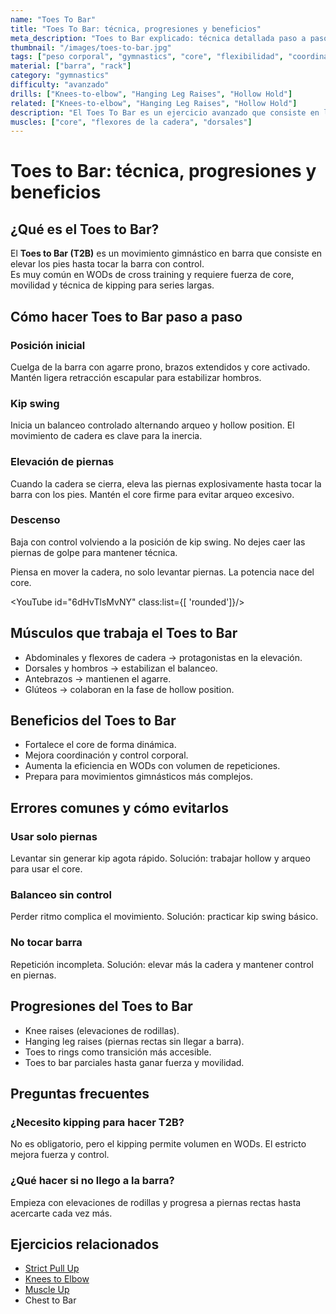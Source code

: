 ```yaml
---
name: "Toes To Bar"
title: "Toes To Bar: técnica, progresiones y beneficios"
meta_description: "Toes to Bar explicado: técnica detallada paso a paso, progresiones útiles, músculos implicados y errores frecuentes que evitar."
thumbnail: "/images/toes-to-bar.jpg"
tags: ["peso corporal", "gymnastics", "core", "flexibilidad", "coordinación"]
material: ["barra", "rack"]
category: "gymnastics"
difficulty: "avanzado"
drills: ["Knees-to-elbow", "Hanging Leg Raises", "Hollow Hold"]
related: ["Knees-to-elbow", "Hanging Leg Raises", "Hollow Hold"]
description: "El Toes To Bar es un ejercicio avanzado que consiste en llevar los pies hasta la barra mientras estás colgado, trabajando el core, los flexores de la cadera y la coordinación."
muscles: ["core", "flexores de la cadera", "dorsales"]
---
```


# Toes to Bar: técnica, progresiones y beneficios

## ¿Qué es el Toes to Bar?
El **Toes to Bar (T2B)** es un movimiento gimnástico en barra que consiste en elevar los pies hasta tocar la barra con control.  
Es muy común en WODs de cross training y requiere fuerza de core, movilidad y técnica de kipping para series largas.

## Cómo hacer Toes to Bar paso a paso

### Posición inicial
Cuelga de la barra con agarre prono, brazos extendidos y core activado. Mantén ligera retracción escapular para estabilizar hombros.

### Kip swing
Inicia un balanceo controlado alternando arqueo y hollow position. El movimiento de cadera es clave para la inercia.

### Elevación de piernas
Cuando la cadera se cierra, eleva las piernas explosivamente hasta tocar la barra con los pies. Mantén el core firme para evitar arqueo excesivo.

### Descenso
Baja con control volviendo a la posición de kip swing. No dejes caer las piernas de golpe para mantener técnica.

Piensa en mover la cadera, no solo levantar piernas. La potencia nace del core.

<YouTube id="6dHvTlsMvNY" class:list={[ 'rounded']}/>

## Músculos que trabaja el Toes to Bar
- Abdominales y flexores de cadera → protagonistas en la elevación.  
- Dorsales y hombros → estabilizan el balanceo.  
- Antebrazos → mantienen el agarre.  
- Glúteos → colaboran en la fase de hollow position.  

## Beneficios del Toes to Bar
- Fortalece el core de forma dinámica.  
- Mejora coordinación y control corporal.  
- Aumenta la eficiencia en WODs con volumen de repeticiones.  
- Prepara para movimientos gimnásticos más complejos.  

## Errores comunes y cómo evitarlos

### Usar solo piernas
Levantar sin generar kip agota rápido. Solución: trabajar hollow y arqueo para usar el core.

### Balanceo sin control
Perder ritmo complica el movimiento. Solución: practicar kip swing básico.

### No tocar barra
Repetición incompleta. Solución: elevar más la cadera y mantener control en piernas.

## Progresiones del Toes to Bar
- Knee raises (elevaciones de rodillas).  
- Hanging leg raises (piernas rectas sin llegar a barra).  
- Toes to rings como transición más accesible.  
- Toes to bar parciales hasta ganar fuerza y movilidad.  

## Preguntas frecuentes

### ¿Necesito kipping para hacer T2B?
No es obligatorio, pero el kipping permite volumen en WODs. El estricto mejora fuerza y control.

### ¿Qué hacer si no llego a la barra?
Empieza con elevaciones de rodillas y progresa a piernas rectas hasta acercarte cada vez más.


## Ejercicios relacionados
- [Strict Pull Up](https://crosstraining.wiki/movimientos/strict-pull-up)  
- [Knees to Elbow](https://crosstraining.wiki/movimientos/knees-to-elbow)  
- [Muscle Up](https://crosstraining.wiki/movimientos/muscle-up)  
- Chest to Bar
